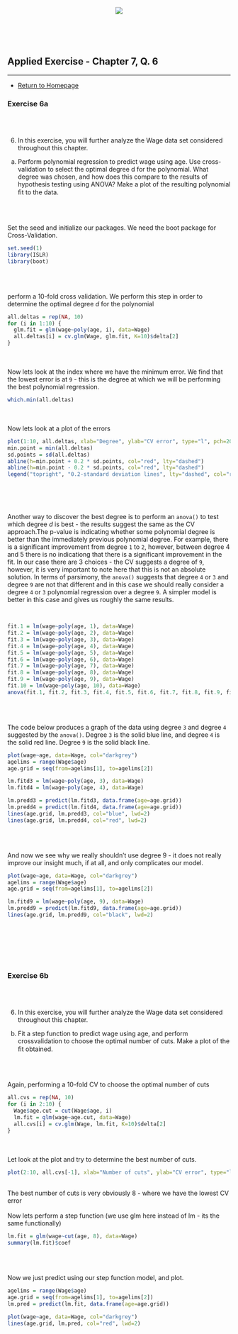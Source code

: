 
</br>
</br>

<center> ![](C:\Users\Griffin\Documents\SpringClasses2020\ML II\Week 3\WMlogoletters.png) </center>


</br>  
</br>



## Applied Exercise - Chapter 7, Q. 6 {.tabset .tabset-fade} 


------------------------------------------------------

* [Return to Homepage](https://davidrkersey.github.io/MLIIprez/)

### Exercise 6a

</br></br>

6. In this exercise, you will further analyze the Wage data set considered throughout this chapter.
(a) Perform polynomial regression to predict wage using age. Use cross-validation to select the optimal degree d for the polynomial. What degree was chosen, and how does this compare to the results of hypothesis testing using ANOVA? Make a plot of the resulting polynomial ﬁt to the data.

</br></br>


Set the seed and initialize our packages. We need the boot package for Cross-Validation.
```{r, results="hide"}
set.seed(1)
library(ISLR)
library(boot)
```

</br></br>

perform a 10-fold cross validation. We perform this step in order to determine the optimal degree *d* for the polynomial
```{r, collapse=T, comment=NA, warning=F}
all.deltas = rep(NA, 10)
for (i in 1:10) {
  glm.fit = glm(wage~poly(age, i), data=Wage)
  all.deltas[i] = cv.glm(Wage, glm.fit, K=10)$delta[2]
}
```
</br></br>
Now lets look at the index where we have the minimum error. We find that the lowest error is at `9` - this is the degree at which we will be performing the best polynomial regression.
```{r, collapse=T, comment=NA, warning=F}
which.min(all.deltas)
```
</br></br>
Now lets look at a plot of the errors
```{r}
plot(1:10, all.deltas, xlab="Degree", ylab="CV error", type="l", pch=20, lwd=2, ylim=c(1590, 1700))
min.point = min(all.deltas)
sd.points = sd(all.deltas)
abline(h=min.point + 0.2 * sd.points, col="red", lty="dashed")
abline(h=min.point - 0.2 * sd.points, col="red", lty="dashed")
legend("topright", "0.2-standard deviation lines", lty="dashed", col="red")
```
</br></br></br>

Another way to discover the best degree is to perform an `anova()` to test which degree *d* is best - the results suggest the same as the CV approach.The p-value is indicating whether some polynomial degree is better than the immediately previous polynomial degree. For example, there is a significant improvement from degree `1` to `2`, however, between degree 4 and 5 there is no indicationg that there is a significant improvement in the fit. In our case there are 3 choices - the CV suggests a degree of `9`, however, it is very important to note here that this is not an absolute solution. In terms of parsimony, the `anova()` suggests that degree `4` or `3` and degree `9` are not that different and in this case we should really consider a degree `4` or `3` polynomial regression over a degree `9`. A simpler model is better in this case and gives us roughly the same results. 

</br>
```{r, collapse=T, comment=NA, warning=F}
fit.1 = lm(wage~poly(age, 1), data=Wage)
fit.2 = lm(wage~poly(age, 2), data=Wage)
fit.3 = lm(wage~poly(age, 3), data=Wage)
fit.4 = lm(wage~poly(age, 4), data=Wage)
fit.5 = lm(wage~poly(age, 5), data=Wage)
fit.6 = lm(wage~poly(age, 6), data=Wage)
fit.7 = lm(wage~poly(age, 7), data=Wage)
fit.8 = lm(wage~poly(age, 8), data=Wage)
fit.9 = lm(wage~poly(age, 9), data=Wage)
fit.10 = lm(wage~poly(age, 10), data=Wage)
anova(fit.1, fit.2, fit.3, fit.4, fit.5, fit.6, fit.7, fit.8, fit.9, fit.10)
```
</br></br>

The code below produces a graph of the data using degree `3` and degree `4` suggested by the `anova()`. Degree `3` is the solid blue line, and degree `4` is the solid red line. Degree `9` is the solid black line.
```{r, collapse=T, comment=NA, warning=F}
plot(wage~age, data=Wage, col="darkgrey")
agelims = range(Wage$age)
age.grid = seq(from=agelims[1], to=agelims[2])

lm.fitd3 = lm(wage~poly(age, 3), data=Wage)
lm.fitd4 = lm(wage~poly(age, 4), data=Wage)

lm.predd3 = predict(lm.fitd3, data.frame(age=age.grid))
lm.predd4 = predict(lm.fitd4, data.frame(age=age.grid))
lines(age.grid, lm.predd3, col="blue", lwd=2)
lines(age.grid, lm.predd4, col="red", lwd=2)
```
</br></br>

And now we see why we really shouldn't use degree 9 - it does not really improve our insight much, if at all, and only complicates our model.
```{r}
plot(wage~age, data=Wage, col="darkgrey")
agelims = range(Wage$age)
age.grid = seq(from=agelims[1], to=agelims[2])

lm.fitd9 = lm(wage~poly(age, 9), data=Wage)
lm.predd9 = predict(lm.fitd9, data.frame(age=age.grid))
lines(age.grid, lm.predd9, col="black", lwd=2)
```
</br>

</br></br></br>

### Exercise 6b

</br></br>

6. In this exercise, you will further analyze the Wage data set considered throughout this chapter.
(b) Fit a step function to predict wage using age, and perform crossvalidation to choose the optimal number of cuts. Make a plot of the ﬁt obtained.

</br></br>

Again, performing a 10-fold CV to choose the optimal number of cuts
```{r, collapse=T, comment=NA, warning=F}
all.cvs = rep(NA, 10)
for (i in 2:10) {
  Wage$age.cut = cut(Wage$age, i)
  lm.fit = glm(wage~age.cut, data=Wage)
  all.cvs[i] = cv.glm(Wage, lm.fit, K=10)$delta[2]
}
```
</br></br>
Let look at the plot and try to determine the best number of cuts.
```{r, collapse=T, comment=NA, warning=F}
plot(2:10, all.cvs[-1], xlab="Number of cuts", ylab="CV error", type="l", pch=20, lwd=2)
```
</br>
The best number of cuts is very obviously 8 - where we have the lowest CV error
</br></br>
Now lets perform a step function (we use glm here instead of lm - its the same functionally)
```{r}
lm.fit = glm(wage~cut(age, 8), data=Wage)
summary(lm.fit)$coef
```
</br></br>

Now we just predict using our step function model, and plot.
```{r}
agelims = range(Wage$age)
age.grid = seq(from=agelims[1], to=agelims[2])
lm.pred = predict(lm.fit, data.frame(age=age.grid))
```

```{r}
plot(wage~age, data=Wage, col="darkgrey")
lines(age.grid, lm.pred, col="red", lwd=2)
```

